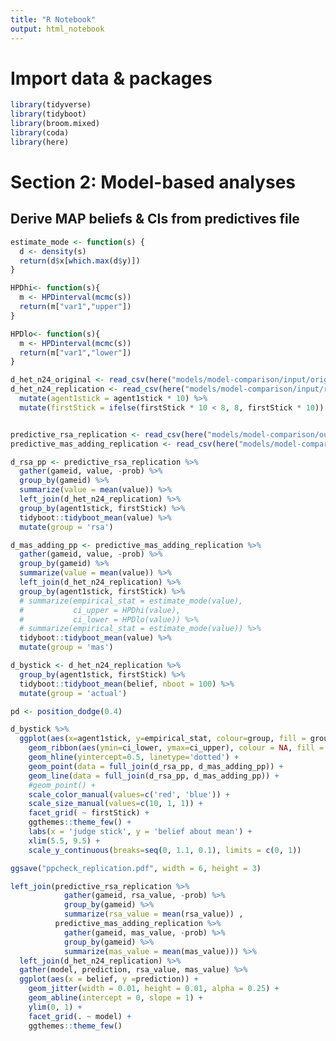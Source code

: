 ```yaml
---
title: "R Notebook"
output: html_notebook
---
```


# Import data & packages

```r
library(tidyverse)
library(tidyboot)
library(broom.mixed)
library(coda)
library(here)
```

# Section 2: Model-based analyses

## Derive MAP beliefs & CIs from predictives file

```r
estimate_mode <- function(s) {
  d <- density(s)
  return(d$x[which.max(d$y)])
}

HPDhi<- function(s){
  m <- HPDinterval(mcmc(s))
  return(m["var1","upper"])
}

HPDlo<- function(s){
  m <- HPDinterval(mcmc(s))
  return(m["var1","lower"])
}

d_het_n24_original <- read_csv(here("models/model-comparison/input/original_data_full.csv"))
d_het_n24_replication <- read_csv(here("models/model-comparison/input/replication_data_full.csv")) %>%
  mutate(agent1stick = agent1stick * 10) %>%
  mutate(firstStick = ifelse(firstStick * 10 < 8, 8, firstStick * 10))


predictive_rsa_replication <- read_csv(here("models/model-comparison/output/rsa-pp-params-posterior_replication_100.csv"))
predictive_mas_adding_replication <- read_csv(here("models/model-comparison/output/mas-pp-het-simple-params-posterior_replication_100.csv"))
```


```r
d_rsa_pp <- predictive_rsa_replication %>%
  gather(gameid, value, -prob) %>%
  group_by(gameid) %>%
  summarize(value = mean(value)) %>%
  left_join(d_het_n24_replication) %>%
  group_by(agent1stick, firstStick) %>%
  tidyboot::tidyboot_mean(value) %>%
  mutate(group = 'rsa')

d_mas_adding_pp <- predictive_mas_adding_replication %>%
  gather(gameid, value, -prob) %>%
  group_by(gameid) %>%
  summarize(value = mean(value)) %>%
  left_join(d_het_n24_replication) %>%
  group_by(agent1stick, firstStick) %>%
  # summarize(empirical_stat = estimate_mode(value),
  #           ci_upper = HPDhi(value),
  #           ci_lower = HPDlo(value)) %>%
  # summarize(empirical_stat = estimate_mode(value)) %>%
  tidyboot::tidyboot_mean(value) %>%
  mutate(group = 'mas')

d_bystick <- d_het_n24_replication %>%
  group_by(agent1stick, firstStick) %>%
  tidyboot::tidyboot_mean(belief, nboot = 100) %>%
  mutate(group = 'actual')
```

```r
pd <- position_dodge(0.4)

d_bystick %>%
  ggplot(aes(x=agent1stick, y=empirical_stat, colour=group, fill = group)) + 
    geom_ribbon(aes(ymin=ci_lower, ymax=ci_upper), colour = NA, fill = 'black', alpha = .2) + 
    geom_hline(yintercept=0.5, linetype='dotted') + 
    geom_point(data = full_join(d_rsa_pp, d_mas_adding_pp)) +
    geom_line(data = full_join(d_rsa_pp, d_mas_adding_pp)) +
    #geom_point() + 
    scale_color_manual(values=c('red', 'blue')) +
    scale_size_manual(values=c(10, 1, 1)) +
    facet_grid( ~ firstStick) +
    ggthemes::theme_few() + 
    labs(x = 'judge stick', y = 'belief about mean') +
    xlim(5.5, 9.5) + 
    scale_y_continuous(breaks=seq(0, 1.1, 0.1), limits = c(0, 1))

ggsave("ppcheck_replication.pdf", width = 6, height = 3)
```

```r
left_join(predictive_rsa_replication %>% 
            gather(gameid, rsa_value, -prob) %>% 
            group_by(gameid) %>%
            summarize(rsa_value = mean(rsa_value)) ,
          predictive_mas_adding_replication %>% 
            gather(gameid, mas_value, -prob) %>%
            group_by(gameid) %>%
            summarize(mas_value = mean(mas_value))) %>%
  left_join(d_het_n24_replication) %>%
  gather(model, prediction, rsa_value, mas_value) %>%
  ggplot(aes(x = belief, y =prediction)) +
    geom_jitter(width = 0.01, height = 0.01, alpha = 0.25) +
    geom_abline(intercept = 0, slope = 1) +
    ylim(0, 1) +
    facet_grid(. ~ model) +
    ggthemes::theme_few() 

```